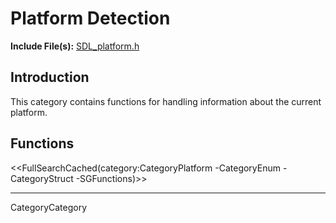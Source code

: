 <!-- #master-page:CategoryTemplate -->
<!-- #master-date:Unknown-Date -->
<!-- format wiki -->
<!-- language en -->

= Platform Detection =

'''Include File(s):'''  [http://hg.libsdl.org/SDL/file/default/include/SDL_platform.h SDL_platform.h]


== Introduction ==
This category contains functions for handling information about the current platform. 


<!-- #Remove this line and the ## below to use this markup if it becomes relevant to this category -->
<!-- #== Enumerations == -->
<!-- #<<FullSearchCached(category:CategoryEnum CategoryPlatform -SGEnumerations)>> -->

<!-- #== Structures == -->
<!-- #<<FullSearchCached(category:CategoryStruct CategoryPlatform -SGStructures)>> -->

== Functions ==
<<FullSearchCached(category:CategoryPlatform -CategoryEnum -CategoryStruct -SGFunctions)>>

----
CategoryCategory
